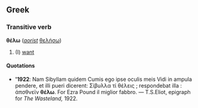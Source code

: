 ==Greek==
===Transitive verb===
'''θέλω''' (''[[aorist]]'' [[θελήσω]])

#(I) [[want]]


====Quotations====
*''''1922''': Nam Sibyllam quidem Cumis ego ipse oculis meis Vidi in ampula pendere, et illi pueri dicerent: Σίβυλλα τί θέλεις ; respondebat illa : άπσθνεϊν '''θέλω'''. For Ezra Pound il miglior fabbro. &mdash; T.S.Eliot, epigraph for ''The Wasteland,'' 1922.